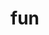 # fun


<ul className="grid grid-cols-1 md:grid-cols-2 lg:grid-cols-3 xl:grid-cols-4 gap-4 -ml-6">

<ReferenceCard
    title="8ball"
    description="This command allows the user to ask the 8-ball a question and receive an answer. The question must end in a..."
    url="/bot/reference/telegram/fun/8ball"
/>
<ReferenceCard
    title="flip"
    description="This command allows the user to simulate a coin flip displaying either a 'Heads' or 'Tails'."
    url="/bot/reference/telegram/fun/flip"
/>
<ReferenceCard
    title="urban"
    description="This command allows the user to search for a definition of a word on Urban Dictionary."
    url="/bot/reference/telegram/fun/urban"
/>
</ul>
